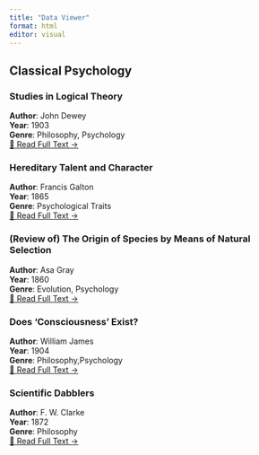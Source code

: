 ```yaml
---
title: "Data Viewer"
format: html
editor: visual
---
```


## Classical Psychology

::: card
### Studies in Logical Theory

**Author**: John Dewey\
**Year**: 1903\
**Genre**: Philosophy, Psychology\
[📄 Read Full Text →](deweyjohn.qmd)
:::

::: card
### Hereditary Talent and Character

**Author**: Francis Galton\
**Year**: 1865\
**Genre**: Psychological Traits\
[📄 Read Full Text →](hereditarytalent.qmd)
:::

::: card
### (Review of) The Origin of Species by Means of Natural Selection

**Author**: Asa Gray\
**Year**: 1860\
**Genre**: Evolution, Psychology\
[📄 Read Full Text →](asagray.qmd)
:::

::: card
### Does 'Consciousness' Exist?

**Author**: William James\
**Year**: 1904\
**Genre**: Philosophy,Psychology\
[📄 Read Full Text →](williamjamesc.qmd)
:::

::: card
### Scientific Dabblers

**Author**: F. W. Clarke\
**Year**: 1872\
**Genre**: Philosophy\
[📄 Read Full Text →](fwclarke.qmd)
:::



